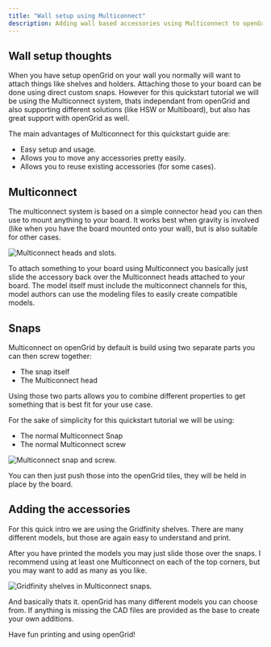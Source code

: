 ```yaml
---
title: "Wall setup using Multiconnect"
description: Adding wall based accessories using Multiconnect to openGrid fast.
---
```


## Wall setup thoughts

When you have setup openGrid on your wall you normally will want to attach things like shelves and
holders. Attaching those to your board can be done using direct custom snaps. However for this quickstart
tutorial we will be using the Multiconnect system, thats independant from openGrid and also supporting
different solutions (like HSW or Multiboard), but also has great support with openGrid as well.

The main advantages of Multiconnect for this quickstart guide are:

* Easy setup and usage.
* Allows you to move any accessories pretty easily.
* Allows you to reuse existing accessories (for some cases).

## Multiconnect

The multiconnect system is based on a simple connector head you can then use to mount anything to your
board. It works best when gravity is involved (like when you have the board mounted onto your wall), but
is also suitable for other cases.

<Image src={multiconnectOverviewImage} alt="Multiconnect heads and slots." />

To attach something to your board using Multiconnect you basically just slide the accessory back over the
Multiconnect heads attached to your board. The model itself must include the multiconnect channels for this,
model authors can use the modeling files to easily create compatible models.

## Snaps 

Multiconnect on openGrid by default is build using two separate parts you can then screw together:
* The snap itself
* The Multiconnect head

Using those two parts allows you to combine different properties to get something that is best fit for
your use case.

For the sake of simplicity for this quickstart tutorial we will be using:
* The normal Multiconnect Snap
* The normal Multiconnect screw

<Image src={multiconnectSingleSnapImage} alt="Multiconnect snap and screw." />

You can then just push those into the openGrid tiles, they will be held in place by the board.

## Adding the accessories

For this quick intro we are using the Gridfinity shelves. There are many different models, but those
are again easy to understand and print.

After you have printed the models you may just slide those over the snaps. I recommend using at least one 
Multiconnect on each of the top corners, but you may want to add as many as you like.

<Image src={multiconnectWithShelvesImage} alt="Gridfinity shelves in Multiconnect snaps." />

And basically thats it. openGrid has many different models you can choose from. If anything is missing the
CAD files are provided as the base to create your own additions.

Have fun printing and using openGrid!
